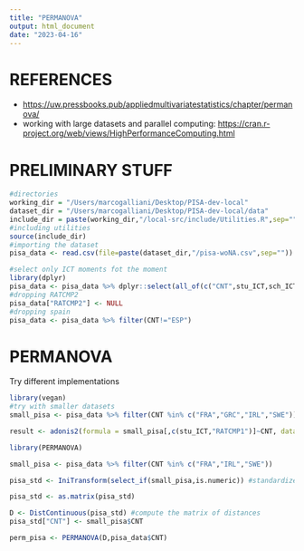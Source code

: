 ```yaml
---
title: "PERMANOVA"
output: html_document
date: "2023-04-16"
---
```


# REFERENCES

-   <https://uw.pressbooks.pub/appliedmultivariatestatistics/chapter/permanova/>
-   working with large datasets and parallel computing: <https://cran.r-project.org/web/views/HighPerformanceComputing.html>

# PRELIMINARY STUFF

```r
#directories
working_dir = "/Users/marcogalliani/Desktop/PISA-dev-local"
dataset_dir = "/Users/marcogalliani/Desktop/PISA-dev-local/data"
include_dir = paste(working_dir,"/local-src/include/Utilities.R",sep="")
#including utilities
source(include_dir)
#importing the dataset
pisa_data <- read.csv(file=paste(dataset_dir,"/pisa-woNA.csv",sep=""))

#select only ICT moments fot the moment
library(dplyr)
pisa_data <- pisa_data %>% dplyr::select(all_of(c("CNT",stu_ICT,sch_ICT)))
#dropping RATCMP2
pisa_data["RATCMP2"] <- NULL
#dropping spain
pisa_data <- pisa_data %>% filter(CNT!="ESP")
```

# PERMANOVA

Try different implementations

```r
library(vegan)
#try with smaller datasets
small_pisa <- pisa_data %>% filter(CNT %in% c("FRA","GRC","IRL","SWE"))

result <- adonis2(formula = small_pisa[,c(stu_ICT,"RATCMP1")]~CNT, data = small_pisa, method = "mahalanobis")
```

```r
library(PERMANOVA)

small_pisa <- pisa_data %>% filter(CNT %in% c("FRA","IRL","SWE"))

pisa_std <- IniTransform(select_if(small_pisa,is.numeric)) #standardize data

pisa_std <- as.matrix(pisa_std)

D <- DistContinuous(pisa_std) #compute the matrix of distances
pisa_std["CNT"] <- small_pisa$CNT 

perm_pisa <- PERMANOVA(D,pisa_data$CNT)
```
